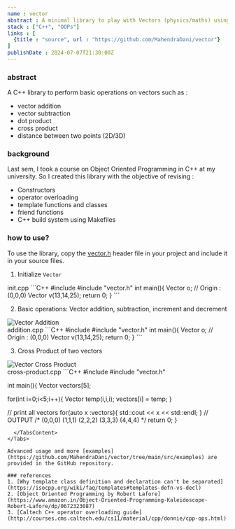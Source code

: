 ```yaml
---
name : vector
abstract : A minimal library to play with Vectors (physics/maths) using C++
stack : ["C++", "OOPs"]
links : [
  {title : "source", url : "https://github.com/MahendraDani/vector"}
]
publishDate : 2024-07-07T21:30:00Z
---
```

### abstract
A C++ library to perform basic operations on vectors such as :
- vector addition
- vector subtraction 
- dot product
- cross product
- distance between two points (2D/3D)

### background
Last sem, I took a course on Object Oriented Programming in C++ at my university. So I created this library with the objective of revising :
- Constructors
- operator overloading
- template functions and classes
- friend functions
- C++ build system using Makefiles

### how to use?
To use the library, copy the [vector.h](https://github.com/MahendraDani/vector/blob/main/src/inc/vector.h) header file in your project and include it in your source files.

1. Initialize `Vector`
<Tabs defaultValue="init.cpp">
<TabsList>
    <TabsTrigger value="init.cpp">init.cpp</TabsTrigger>
  </TabsList>
  <TabsContent value="init.cpp">
    ```C++
    #include<iostream>
    #include "vector.h"
    int main(){
      Vector<float> o; // Origin : (0,0,0)
      Vector<int> v(13,14,25);
      return 0;
    }
    ```
  </TabsContent>
</Tabs>

2. Basic operations: Vector addition, subtraction, increment and decrement
<div className="flex justify-center items-center">
<Image
      src="/static/blogs/addition.png"
      height={300}
      width={300}
      alt="Vector Addition"/>
</div>
<Tabs defaultValue="addition.cpp">
<TabsList>
    <TabsTrigger value="addition.cpp">addition.cpp</TabsTrigger>
  </TabsList>
  <TabsContent value="addition.cpp">
    ```C++
    #include<iostream>
    #include "vector.h"
    int main(){
      Vector<float> o; // Origin : (0,0,0)
      Vector<int> v(13,14,25);
      return 0;
    }
    ```
  </TabsContent>
</Tabs>


3. Cross Product of two vectors
<div className="flex justify-center items-center">
<Image
      src="/static/blogs/cross-product.png"
      height={300}
      width={300}
      alt="Vector Cross Product"/>
</div>
<Tabs defaultValue="cross-product.cpp">
<TabsList>
    <TabsTrigger value="cross-product.cpp">cross-product.cpp</TabsTrigger>
  </TabsList>
  <TabsContent value="cross-product.cpp">
```C++
#include<iostream>
#include "vector.h"

int main(){
  Vector<int> vectors[5];

  for(int i=0;i<5;i++){
    Vector<int> temp(i,i,i);
    vectors[i] = temp;
  }

  // print all vectors
  for(auto x :vectors){
    std::cout << x << std::endl;
  }
  // OUTPUT
  /*
    (0,0,0)
    (1,1,1)
    (2,2,2)
    (3,3,3)
    (4,4,4)
   */
  return 0;
}
```
  </TabsContent>
</Tabs>

Advanced usage and more [examples](https://github.com/MahendraDani/vector/tree/main/src/examples) are provided in the GitHub repository.

### references
1. [Why template class definition and declaration can't be separated](https://isocpp.org/wiki/faq/templates#templates-defn-vs-decl)
2. [Object Oriented Programming by Robert Lafore](https://www.amazon.in/Object-Oriented-Programming-Kaleidoscope-Robert-Lafore/dp/0672323087)
3. [Caltech C++ operator overloading guide](http://courses.cms.caltech.edu/cs11/material/cpp/donnie/cpp-ops.html)